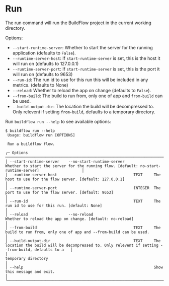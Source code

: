 # Run

The run command will run the BuildFlow project in the current working directory.

Options:
- `--start-runtime-server`: Whether to start the server for the running application (defaults to `False`).
- `--runtime-server-host`: If `start-runtime-server` is set, this is the host it will run on (defaults to 127.0.0.1)
- `--runtime-server-port`: If `start-runtime-server` is set, this is the port it will run on (defaults to 9653)
- `--run-id`: The run id to use for this run this will be included in any metrics. (defaults to None)
- `--reload`: Whether to reload the app on change (defaults to `False`).
- `--from-build`: The build to run from, only one of app and `from-build` can be used.
- `--build-output-dir`: The location the build will be decompressed to. Only relevent if setting `from-build`, defaults to a temporary directory.

Run `buildflow run --help` to see available options:

```
$ buildflow run --help
 Usage: buildflow run [OPTIONS]                                                                                                                                           
                                                                                                                                                                          
 Run a buildflow flow.                                                                                                                                                    
                                                                                                                                                                          
╭─ Options ──────────────────────────────────────────────────────────────────────────────────────────────────────────────────────────────────────────────────────────────╮
│ --start-runtime-server    --no-start-runtime-server             Whether to start the server for the running flow. [default: no-start-runtime-server]                   │
│ --runtime-server-host                                  TEXT     The host to use for the flow server. [default: 127.0.0.1]                                              │
│ --runtime-server-port                                  INTEGER  The port to use for the flow server. [default: 9653]                                                   │
│ --run-id                                               TEXT     The run id to use for this run. [default: None]                                                        │
│ --reload                  --no-reload                           Whether to reload the app on change. [default: no-reload]                                              │
│ --from-build                                           TEXT     The build to run from, only one of app and --from-build can be used.                                   │
│ --build-output-dir                                     TEXT     The location the build will be decompressed to. Only relevent if setting --from-build, defaults to a   │
│                                                                 temporary directory                                                                                    │
│ --help                                                          Show this message and exit.                                                                            │
╰────────────────────────────────────────────────────────────────────────────────────────────────────────────────────────────────────────────────────────────────────────╯
```